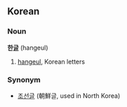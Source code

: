 ==Korean==
===Noun===
'''한[[글]]''' (hangeul)

# [[hangeul]], Korean letters

===Synonym===
*[[조선글]] (朝鮮글, used in North Korea)